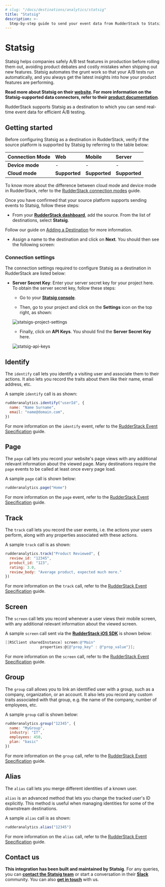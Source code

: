 ```yaml
---
# slug: "/docs/destinations/analytics/statsig"
title: "Statsig"
description: >-
  Step-by-step guide to send your event data from RudderStack to Statsig.
---
```


# Statsig

Statsig helps companies safely A/B test features in production before rolling them out, avoiding product debates and costly mistakes when shipping out new features. Statsig automates the grunt work so that your A/B tests run automatically, and you always get the latest insights into how your product features are performing.

<div class="successBlock">

  <strong>Read more about Statsig on their <a href="https://statsig.com/">website</a>. For more information on the Statsig-supported data connectors, refer to their <a href="https://docs.statsig.com/integrations/data-connectors">product documentation</a></strong>.
</div>

RudderStack supports Statsig as a destination to which you can send real-time event data for efficient A/B testing.

## Getting started

Before configuring Statsig as a destination in RudderStack, verify if the source platform is supported by Statsig by referring to the table below:

| Connection Mode     | Web           | Mobile                 | Server        |
| :------------------ | :------------ | :--------------------- | :-------------|
| **Device mode**     | -             | -                      | -             |
| **Cloud mode**      | **Supported** | **Supported**          | **Supported** |

<div class="infoBlock">
 
 To know more about the difference between cloud mode and device mode in RudderStack, refer to the <a href="https://rudderstack.com/docs/rudderstack-cloud/rudderstack-connection-modes/">RudderStack connection modes</a> guide.
</div>

Once you have confirmed that your source platform supports sending events to Statsig, follow these steps:

* From your [**RudderStack dashboard**](https://app.rudderstack.com/), add the source. From the list of destinations, select **Statsig**.

<div class="infoBlock">
 
 Follow our guide on <a href="https://rudderstack.com/docs/rudderstack-cloud/destinations/#adding-a-destination">Adding a Destination</a> for more information.
</div>

* Assign a name to the destination and click on **Next**. You should then see the following screen:

### Connection settings

The connection settings required to configure Statsig as a destination in RudderStack are listed below:

- **Server Secret Key**: Enter your server secret key for your project here. To obtain the server secret key, follow these steps:

  - Go to your [**Statsig console**](https://console.statsig.com).

  - Then, go to your project and click on the **Settings** icon on the top right, as shown:
  
  ![statsigs-project-settings](https://user-images.githubusercontent.com/59817155/148930736-70d5d1d4-ac54-4bbb-bfce-10a8939247f2.png)

  - Finally, click on **API Keys**. You should find the **Server Secret Key** here.

  ![statsig-api-keys](https://user-images.githubusercontent.com/59817155/148930921-5855f1be-cf90-4922-b6f1-db5e04198892.png)

## Identify

The `identify` call lets you identify a visiting user and associate them to their actions. It also lets you record the traits about them like their name, email address, etc.

A sample `identify` call is as shown:

```javascript
rudderanalytics.identify("userId", {
  name: "Name Surname",
  email: "name@domain.com",
})
```

<div class="infoBlock">
 
  For more information on the <code class="inline-code">identify</code> event, refer to the <a href="https://rudderstack.com/docs/rudderstack-api/api-specification/rudderstack-spec/identify/">RudderStack Event Specification</a> guide.
</div>

## Page

The `page` call lets you record your website's page views with any additional relevant information about the viewed page. Many destinations require the `page` events to be called at least once every page load.

A sample `page` call is shown below:

```javascript
rudderanalytics.page("Home")
```

<div class="infoBlock">
 
  For more information on the <code class="inline-code">page</code> event, refer to the <a href="https://rudderstack.com/docs/rudderstack-api/api-specification/rudderstack-spec/page/">RudderStack Event Specification</a> guide.
</div>

## Track

The `track` call lets you record the user events, i.e. the actions your users perform, along with any properties associated with these actions.

A sample `track` call is as shown:

```javascript
rudderanalytics.track("Product Reviewed", {
  review_id: "12345",
  product_id: "123",
  rating: 3.0,
  review_body: "Average product, expected much more."
})
```

<div class="infoBlock">
 
  For more information on the <code class="inline-code">track</code> call, refer to the <a href="https://rudderstack.com/docs/rudderstack-api/api-specification/rudderstack-spec/track/">RudderStack Event Specification</a> guide.
</div>

## Screen

The `screen` call lets you record whenever a user views their mobile screen, with any additional relevant information about the viewed screen.

A sample `screen` call sent via the [**RudderStack iOS SDK**](https://rudderstack.com/docs/stream-sources/rudderstack-sdk-integration-guides/rudderstack-ios-sdk/) is shown below:

```objectivec
[[RSClient sharedInstance] screen:@"Main"
                properties:@{@"prop_key" : @"prop_value"}];
```

<div class="infoBlock">
 
  For more information on the <code class="inline-code">screen</code> call, refer to the <a href="https://rudderstack.com/docs/rudderstack-api/api-specification/rudderstack-spec/screen/">RudderStack Event Specification</a> guide.
</div>

## Group

The `group` call allows you to link an identified user with a group, such as a company, organization, or an account. It also lets you record any custom traits associated with that group, e.g. the name of the company, number of employees, etc.

A sample `group` call is shown below:

```javascript
rudderanalytics.group("12345", {
  name: "MyGroup",
  industry: "IT",
  employees: 450,
  plan: "basic"
})
```

<div class="infoBlock">
 
  For more information on the <code class="inline-code">group</code> call, refer to the <a href="https://rudderstack.com/docs/rudderstack-api/api-specification/rudderstack-spec/group/">RudderStack Event Specification</a> guide.
</div>

## Alias

The `alias` call lets you merge different identities of a known user.

<div class="infoBlock">

<code class="inline-code">alias</code> is an advanced method that lets you change the tracked user's ID explicitly. This method is useful when managing identities for some of the downstream destinations.
</div>

A sample `alias` call is as shown:

```javascript
rudderanalytics.alias("12345")
```

<div class="infoBlock">
 
  For more information on the <code class="inline-code">alias</code> call, refer to the <a href="https://rudderstack.com/docs/rudderstack-api/api-specification/rudderstack-spec/alias/">RudderStack Event Specification</a> guide.
</div>

## Contact us

**This integration has been built and maintained by Statsig**. For any queries, you can [**contact the Statsig team**](https://statsig.com/contact) or start a conversation in their [**Slack**](https://statsigcommunity.slack.com/) community. You can also [**get in touch**](mailto:%20docs@rudderstack.com) with us.
